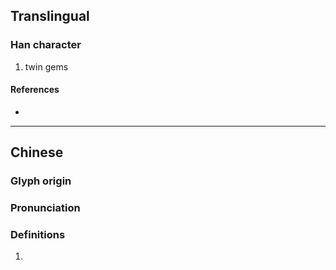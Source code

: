 {{character info}}
==Translingual==

===Han character===
{{Han char|rn=96|rad=玉|as=10|sn=14|four=|canj=GGHNE|ids=⿰⿳士冖⿱一王殳}}

# twin gems

====References====
* {{Han ref|kx=0740.060|dkj=21171|dj=1150.030|hdz=32163.020|uh=7474|ud=29812}}

----

==Chinese==
{{zh-forms}}

===Glyph origin===
{{Han etym}}

===Pronunciation===
{{zh-pron
|m=jué
|c=gok3
|mc=y
|oc=y
|cat=n
}}

===Definitions===
{{zh-hanzi}}

# {{zh-alt-form|玨}}
